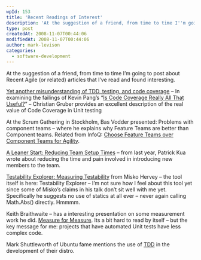 ```yaml
---
wpId: 153
title: 'Recent Readings of Interest'
description: 'At the suggestion of a friend, from time to time I''m going to post about Recent Agile (or related) articles that I''ve read and found interesting. Yet another misunderstanding of TDD, testing, and code coverage – In examining the failings of Kevin Pang''s "Is Code Coverage Really All That Useful?" – Christian Gruber provides an ...'
type: post
createdAt: 2008-11-07T00:44:06
modifiedAt: 2008-11-07T00:44:06
author: mark-levison
categories:
  - software-development
---
```



At the suggestion of a friend, from time to time I’m going to post about Recent Agile (or related) articles that I’ve read and found interesting.

[Yet another misunderstanding of TDD, testing, and code coverage](https://www.agileadvice.com/2008/11/04/uncategorized/yet-another-misunderstanding-of-tdd-testing-and-code-coverage/#comment-2024) – In examining the failings of Kevin Pang’s “[Is Code Coverage Really All That Useful?](https://www.kevinwilliampang.com/post/Is-Code-Coverage-Really-All-That-Useful.aspx)” – Christian Gruber provides an excellent description of the real value of Code Coverage in Unit testing

At the Scrum Gathering in Stockholm, Bas Vodder presented: Problems with component teams – where he explains why Feature Teams are better than Component teams. Related from InfoQ: [Choose Feature Teams over Component Teams for Agility](https://www.infoq.com/articles/scaling-lean-agile-feature-teams).

[A Leaner Start: Reducing Team Setup Times](https://www.infoq.com/articles/pat-kua-onboarding-new) – from last year, Patrick Kua wrote about reducing the time and pain involved in introducing new members to the team.

[Testability Explorer: Measuring Testability](https://misko.hevery.com/2008/10/21/testability-explorer-measuring-testability/) from Misko Hervey – the tool itself is here: Testability Explorer – I’m not sure how I feel about this tool yet since some of Misko’s claims in his talk don’t sit well with me yet. Specifically he suggests no use of statics at all ever – never again calling Math.Abs() directly. Hmmmm.

Keith Braithwaite – has a interesting presentation on some measurement work he did. [Measure for Measure](https://www.keithbraithwaite.demon.co.uk/professional/presentations/#measure4). Its a bit hard to read by itself – but the key message for me: projects that have automated Unit tests have less complex code.

Mark Shuttleworth of Ubuntu fame mentions the use of [TDD](https://www.markshuttleworth.com/archives/150) in the development of their distro.